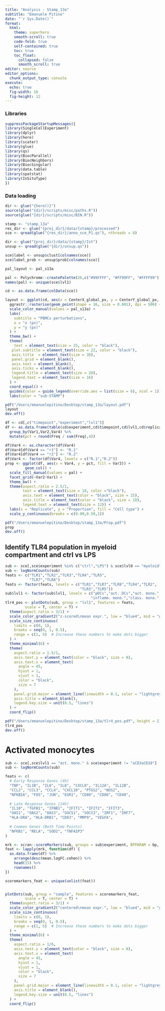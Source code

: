 ```yaml
---
title: "Analysis - Stamp_13a"
subtitle: "Emanuele Pitino"
date: "`r Sys.Date()`"
format: 
  html:
    theme: superhero
    smooth-scroll: true
    code-fold: true
    self-contained: true
    toc: true
    toc_float: 
      collapsed: false
      smooth_scroll: true
editor: source
editor_options: 
  chunk_output_type: console
execute:
  echo: true
  fig-width: 16     
  fig-height: 12 
---
```


### Libraries

```r
suppressPackageStartupMessages({
library(SingleCellExperiment)
library(dplyr)
library(here)
library(scater)
library(glue)
library(qs)
library(BiocParallel)
library(BiocNeighbors)
library(BiocSingular)
library(data.table)
library(spatstat)
library(InSituType)
})
```

### Data loading

```r
dir <- glue("{here()}")
source(glue("{dir}/scripts/misc/paths.R"))
source(glue("{dir}/scripts/misc/BIN.R"))
```

```r
stamp <- "stamp_13a"
res_dir <- glue("{proj_dir}/data/{stamp}/processed")
sce <- qread(glue("{res_dir}/anno_sce_P1.qs"), nthreads = 8)
```

```r
dir <- glue("{proj_dir}/data/{stamp}/Ist")
unsup <- qread(glue("{dir}/unsup.qs"))
```


```r
sce$label <- unsup$clust[colnames(sce)]
sce$label_prob <- unsup$prob[colnames(sce)]

pal_layout <- pal_s13a

pal <- Polychrome::createPalette(26,c("#99FFFF", "#FF99FF", "#FFFF99"))
names(pal) <- unique(sce$lvl1)
```

```r
cd <- as.data.frame(colData(sce))
```

```r
layout <- ggplot(cd, aes(x = CenterX_global_px, y = CenterY_global_px, color = sample)) +
  ggrastr::rasterise(geom_point(shape = 16, size = 0.001), dpi = 500) +
  scale_color_manual(values = pal_s13a) +
  labs(
    subtitle = "PBMCs perturbations",
    x = "x (px)",
    y = "y (px)"
  ) +
  theme_bw() +
  theme(
    text = element_text(size = 25, color = "black"),
   plot.subtitle = element_text(size = 22, color = "black"),
   axis.title  = element_text(size = 30),
   panel.grid = element_blank(),
   axis.text = element_blank(),
   axis.ticks = element_blank(),
   legend.title = element_text(size = 20),
   legend.text = element_text(size = 16)
  ) +
  coord_equal() +
  guides(color = guide_legend(override.aes = list(size = 6), ncol = 1)) +
  labs(color = "sub-STAMP")

pdf("/Users/emanuelepitino/Desktop/stamp_13a/layout.pdf")
layout
dev.off()
```

```r
df <- cd[,c("timepoint","experiment","lvl1")]
df <- as.data.frame(table(cd$experiment,cd$timepoint,cd$lvl1,cd$replicate)) %>%
  group_by(Var1,Var2,Var4) %>%
  mutate(pct = round(Freq / sum(Freq),4))

df$Var4 <- as.character(df$Var4)
df$Var4[df$Var4 == "r1"] <- "R.1"
df$Var4[df$Var4 == "r2"] <- "R.2"
df$Var4 <- factor(df$Var4, levels = c("R.1","R.2"))
prop <- ggplot(df, aes(x = Var4, y = pct, fill = Var3)) +
         geom_col() +
  scale_fill_manual(values = pal) +
  facet_grid(~Var2~Var1) +
  theme_bw() +
  theme(aspect.ratio = 2.5/1,
        text = element_text(size = 18, color ="black"),
        axis.text = element_text(color = "black", size = 15),
        axis.title = element_text(color = "black", size = 18),
        legend.text = element_text(size = 12)) +
  labs(x = "Replicate", y = "Proportion", fill = "Cell type") +
  scale_y_continuous(breaks = c(0.00,0.50,1))

pdf("/Users/emanuelepitino/Desktop/stamp_13a/Prop.pdf")
prop
dev.off()
```

## Identify TLR4 population in myeloid compartment and ctrl vs LPS
```r
sub <- sce[,sce$experiment %in% c("ctrl","LPS") & sce$lvl0 == "myeloid"]
sub <- logNormCounts(sub)
feats <- c("TLR1","TLR2","TLR3","TLR4","TLR5",
           "TLR7","TLR8")
feats <- factor(feats, levels = c("TLR1","TLR7","TLR8","TLR4","TLR2",
                                  "TLR3","TLR5"))
sub$lvl1 <- factor(sub$lvl1, levels = c("pDCs","act. DCs","act. mono.",
                                       "inflamm. mono.","class. mono.","cDCs"))
tlr4_pos <- plotDots(sub, group = "lvl1", features = feats,
         scale = T, center = T) +
  theme(aspect.ratio = 3/1) +
  scale_color_gradient2("z-scored\nmean expr.", low = "blue4", mid = "grey90", high = "red4") +
  scale_size_continuous(
    limits = c(0, 1),
    breaks = seq(0, 1, 0.5),
    range = c(1, 5)  # Increase these numbers to make dots bigger
  ) +
  theme_minimal(6) +
  theme(
    aspect.ratio = 1.5/1,
    axis.text.y = element_text(color = "black", size = 8),
    axis.text.x = element_text(
      angle = 45,
      hjust = 1,
      vjust = 1,
      color = "black",
      size = 7
    ),
    panel.grid.major = element_line(linewidth = 0.1, color = "lightgrey"),
    axis.title = element_blank(),
    legend.key.size = unit(0.5, "lines") 
  ) +
  coord_flip()

pdf("/Users/emanuelepitino/Desktop/stamp_13a/tlr4_pos.pdf", height = 2) # ctrl and lps only
tlr4_pos
dev.off()
```

# Activated monocytes


```r
sub <- sce[,sce$lvl1 == "act. mono." & sce$experiment != "aCD3aCD28"]
sub <- logNormCounts(sub)

feats <- c(
  # Early Response Genes (4h)
  "TNF", "IL1B", "IL6", "IL8", "CXCL8", "IL12A", "IL12B",
  "CCL2", "CCL3", "CCL4", "CXCL10", "PTGS2", "NOS2",
  "NFKBIA", "FOS", "JUN", "EGR1", "CD80", "CD86", "CD40",
  
  # Late Response Genes (24h)
  "IL10", "TGFB1", "IFNB1", "IFIT1", "IFIT2", "IFIT3",
  "OAS1", "OAS2", "OAS3", "SOCS1", "SOCS3", "IRF1", "IRF7",
  "HLA-DRA", "HLA-DRB1", "CD83", "MMP9", "VEGFA",
  
  # Common Genes (Both Time Points)
  "NFKB1", "RELA", "SOD2", "TNFAIP3"
)

mrk <- scran::scoreMarkers(sub, groups = sub$experiment, BPPARAM = bp, full.stats = T)
feat <- lapply(mrk, function(df) {
  as.data.frame(df) %>%
    arrange(desc(mean.logFC.cohen)) %>%
    head(15) %>%
    rownames()
})

scoremarkers_feat <- unique(unlist(feat))


plotDots(sub, group = "sample", features = scoremarkers_feat,
         scale = T, center = T) +
  theme(aspect.ratio = 3/1) +
  scale_color_gradient2("centered\nmean expr.", low = "blue4", mid = "grey90", high = "red4") +
  scale_size_continuous(
    limits = c(0, 1),
    breaks = seq(0, 1, 0.5),
    range = c(1, 5)  # Increase these numbers to make dots bigger
  ) +
  theme_minimal(6) +
  theme(
    aspect.ratio = 1/6,
    axis.text.y = element_text(color = "black", size = 8),
    axis.text.x = element_text(
      angle = 45,
      hjust = 1,
      vjust = 1,
      color = "black",
      size = 7
    ),
    panel.grid.major = element_line(linewidth = 0.1, color = "lightgrey"),
    axis.title = element_blank(),
    legend.key.size = unit(0.5, "lines") 
  ) +
  coord_flip()
```

